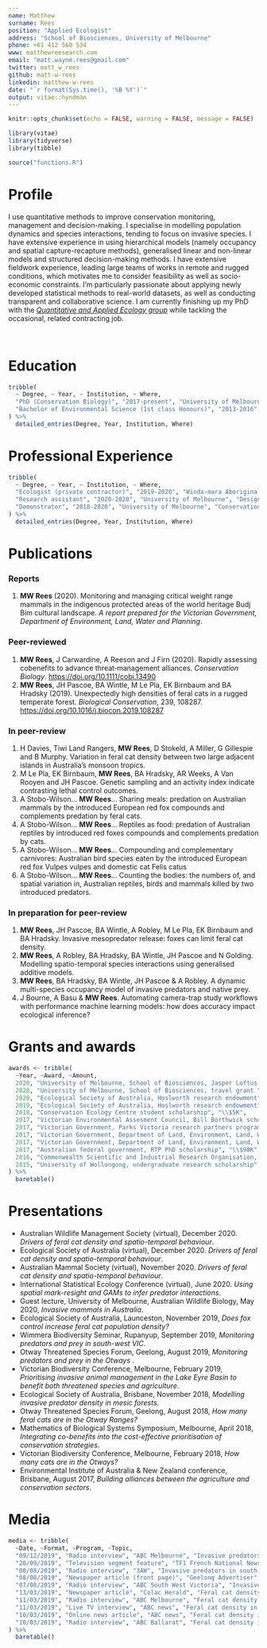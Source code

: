 ```yaml
---
name: Matthew
surname: Rees
position: "Applied Ecologist"
address: "School of Biosciences, University of Melbourne"
phone: +61 412 560 534
www: matthewreesearch.com
email: "matt.wayne.rees@gmail.com"
twitter: matt_w_rees
github: matt-w-rees
linkedin: matthew-w-rees
date: "`r format(Sys.time(), '%B %Y')`"
output: vitae::hyndman
---
```


```r

knitr::opts_chunk$set(echo = FALSE, warning = FALSE, message = FALSE)

library(vitae)
library(tidyverse)
library(tibble)

source("functions.R")

```


# Profile
I use quantitative methods to improve conservation monitoring, management and decision-making. I specialise in modelling population dynamics and species interactions, tending to focus on invasive species. I have extensive experience in using hierarchical models (namely occupancy and spatial capture-recapture methods), generalised linear and non-linear models and structured decision-making methods. I have extensive fieldwork experience, leading large teams of works in remote and rugged conditions, which motivates me to consider feasibility as well as socio-economic constraints. I'm particularly passionate about applying newly developed statistical methods to real-world datasets, as well as conducting transparent and collaborative science. I am currently finishing up my PhD with the [*Quantitative and Applied Ecology group*](https://qaeco.com){target="_blank"} while tackling the occasional, related contracting job.

$~$

# Education
```r
tribble(
  ~ Degree, ~ Year, ~ Institution, ~ Where, 
  "PhD (Conservation Biology)", "2017-present", "University of Melbourne", "Interactions between invasive predators and native prey", 
  "Bachelor of Environmental Science (1st class Honours)", "2013-2016", "Queensland University of Technology", "Prioritising invasive animal management in the Lake Eyre Basin, Australia"
) %>% 
  detailed_entries(Degree, Year, Institution, Where)
```


# Professional Experience
```r

tribble(
  ~ Degree, ~ Year, ~ Institution, ~ Where, 
  "Ecologist (private contractor)", "2019-2020", "Winda-mara Aboriginal Corporation, Treetec", "Training Indigenous rangers in fauna monitoring protocols and grant writing",
  "Research assistant", "2020-2020", "University of Melbourne", "Designing fox density field surveys",
  "Demonstrator", "2018-2020", "University of Melbourne", "Conservation Biology, Environmental Risk Assessment subjects"
) %>% 
  detailed_entries(Degree, Year, Institution, Where)

```


# Publications
### Reports
1.  **MW Rees** (2020). Monitoring and managing critical weight range mammals in the indigenous protected areas of the world heritage Budj Bim cultural landscape. *A report prepared for the Victorian Government, Department of Environment, Land, Water and Planning*.

### Peer-reviewed
1.  **MW Rees**, J Carwardine, A Reeson and J Firn (2020). Rapidly assessing cobenefits to advance threat‐management alliances. *Conservation Biology*. [https://doi.org/10.1111/cobi.13490](https://doi.org/10.1111/cobi.13490)
2. **MW Rees**, JH Pascoe, BA Wintle, M Le Pla, EK Birnbaum and BA Hradsky (2019). Unexpectedly high densities of feral cats in a rugged temperate forest. *Biological Conservation*, 239, 108287. [https://doi.org/10.1016/j.biocon.2019.108287](https://doi.org/10.1016/j.biocon.2019.108287)

### In peer-review
1.  H Davies, Tiwi Land Rangers, **MW Rees**, D Stokeld, A Miller, G Gillespie and B Murphy. Variation in feral cat density between two large adjacent islands in Australia’s monsoon tropics. 
2. M Le Pla, EK Birnbaum, **MW Rees**, BA Hradsky, AR Weeks, A Van Rooyen and JH Pascoe. Genetic sampling and an activity index indicate contrasting lethal control outcomes. 
3. A Stobo-Wilson... **MW Rees**... Sharing meals: predation on Australian mammals by the introduced European red fox compounds and complements predation by feral cats.
4. A Stobo-Wilson... **MW Rees**... Reptiles as food: predation of Australian reptiles by introduced red foxes compounds and complements predation by cats.
5. A Stobo-Wilson... **MW Rees**... Compounding and complementary carnivores: Australian bird species eaten by the introduced European red fox Vulpes vulpes and domestic cat Felis catus
6. A Stobo-Wilson... **MW Rees**... Counting the bodies: the numbers of, and spatial variation in, Australian reptiles, birds and mammals killed by two introduced predators.


### In preparation for peer-review
1.  **MW Rees**, JH Pascoe, BA Wintle, A Robley, M Le Pla, EK Birnbaum and BA Hradsky. Invasive mesopredator release: foxes can limit feral cat density.
2.  **MW Rees**, A Robley, BA Hradsky, BA Wintle, JH Pascoe and N Golding. Modelling spatio-temporal species interactions using generalised additive models. 
3.  **MW Rees**, BA Hradsky, BA Wintle, JH Pascoe & A Robley. A dynamic multi-species occupancy model of invasive predators and native prey.
4.  J Bourne, A Basu & **MW Rees**. Automating camera-trap study workflows with performance machine learning models: how does accuracy impact ecological inference?


# Grants and awards
```r

awards <- tribble(
  ~Year, ~Award, ~Amount,
  2020, "University of Melbourne, School of Biosciences, Jasper Loftus-Hills award", "\\$2.25K",
  2020, "University of Melbourne, School of Biosciences, travel grant ", "\\$2K",
  2020, "Ecological Society of Australia, Hoslworth research endowment", "\\$7.5K",
  2019, "Ecological Society of Australia, Hoslworth research endowment", "\\$6.75K",
  2018, "Conservation Ecology Centre student scholarship", "\\$5K",
  2017, "Victorian Environmental Assesment Council, Bill Borthwick scholarship", "\\$2K",
  2017, "Victorian Government, Parks Victoria research partners program (co-investigator)", "\\$20K",
  2017, "Victorian Government, Department of Land, Environment, Land, Water and Planning research grant", "\\$15K",
  2017, "Victorian Government, Department of Land, Environment, Land, Water and Planning, PhD top-up scholarship", "\\$15K",
  2017, "Australian federal government, RTP PhD scholarship", "\\$98K",
  2016, "Commonwealth Scientific and Industrial Research Organisation, honours top-up scholarship", "\\$10K",
  2015, "University of Wollongong, undergraduate research scholarship", "\\$7.2K"
) %>%
  baretable()
```

# Presentations
* Australian Wildlife Management Society (virtual), December 2020. *Drivers of feral cat density and spatio-temporal behaviour*.
* Ecological Society of Australia (virtual), December 2020. *Drivers of feral cat density and spatio-temporal behaviour*.
* Australian Mammal Society (virtual), November 2020. *Drivers of feral cat density and spatio-temporal behaviour*.
* International Statistical Ecology Conference (virtual), June 2020. *Using spatial mark-resight and GAMs to infer predator interactions*.
* Guest lecture, University of Melbourne, Australian Wildlife Biology, May 2020, *Invasive mammals in Australia*.
* Ecological Society of Australia, Launceston, November 2019, *Does fox control increase feral cat population density?*
* Wimmera Biodiversity Seminar, Rupanyup, September 2019, *Monitoring predators and prey in south-west VIC*.
* Otway Threatened Species Forum, Geelong, August 2019, *Monitoring predators and prey in the Otways *.
* Victorian Biodiversity Conference, Melbourne, February 2019, *Prioritising invasive animal management in the Lake Eyre Basin to benefit both threatened species and agriculture*.
* Ecological Society of Australia, Brisbane, November 2018, *Modelling invasive predator density in mesic forests*.
* Otway Threatened Species Forum, Geelong, August 2018, *How many feral cats are in the Otway Ranges?*
* Mathematics of Biological Systems Symposium, Melbourne, April 2018, *Integrating co-benefits into the cost-effective prioritisation of conservation strategies*.
* Victorian Biodiversity Conference, Melbourne, February 2018, *How many cats are in the Otways?*
* Environmental Institute of Australia & New Zealand conference, Brisbane, August 2017, *Building alliances between the agriculture and conservation sectors*.


# Media
```r

media <- tribble(
  ~Date, ~Format, ~Program, ~Topic,
  "09/12/2019", "Radio interview", "ABC Melbourne", "Invasive predators interactions",
  "20/09/2019", "Television segment feature", "TF1 French National News", "Invasive animals in Australia",
  "08/08/2019", "Radio interview", "3AW", "Invasive predators in south-west VIC",
  "08/08/2019", "Newspaper article (front page)", "Geelong Advertiser", "Invasive predators in south-west VIC",
  "07/08/2019", "Radio interview", "ABC South West Victoria", "Invasive predators in south-west VIC",
  "13/03/2019", "Newspaper article", "Colac Herald", "Feral cat density in the Otway Ranges",
  "11/03/2019", "Radio interview", "ABC Melbourne", "Feral cat density in the Otway Ranges",
  "11/03/2019", "Live TV interview", "ABC news", "Feral cat density in the Otway Ranges",
  "10/03/2019", "Online news article", "ABC news", "Feral cat density in the Otway Ranges",
  "10/03/2019", "Radio interview", "ABC Ballarat", "Feral cat density in the Otway Ranges"
) %>%
  baretable()

```





